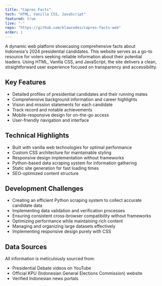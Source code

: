 ```yaml
---
title: "Capres Facts"
tech: "HTML, Vanilla CSS, JavaScript"
featured: true
live: "-"
repo: "https://github.com/klawcodes/capres-facts-web"
order: 1
---
```

A dynamic web platform showcasing comprehensive facts about Indonesia's 2024 presidential candidates. This website serves as a go-to resource for voters seeking reliable information about their potential leaders. Using HTML, Vanilla CSS, and JavaScript, the site delivers a clean, straightforward user experience focused on transparency and accessibility.

## Key Features

- Detailed profiles of presidential candidates and their running mates
- Comprehensive background information and career highlights
- Vision and mission statements for each candidate
- Track record and notable achievements
- Mobile-responsive design for on-the-go access
- User-friendly navigation and interface

## Technical Highlights

- Built with vanilla web technologies for optimal performance
- Custom CSS architecture for maintainable styling
- Responsive design implementation without frameworks
- Python-based data scraping system for information gathering
- Static site generation for fast loading times
- SEO-optimized content structure

## Development Challenges

- Creating an efficient Python scraping system to collect accurate candidate data
- Implementing data validation and verification processes
- Ensuring consistent cross-browser compatibility without frameworks
- Optimizing performance while maintaining rich content
- Managing and organizing large datasets effectively
- Implementing responsive design purely with CSS

## Data Sources
All information is meticulously sourced from:

- Presidential Debate videos on YouTube
- Official KPU (Indonesian General Elections Commission) website
- Verified Indonesian news portals